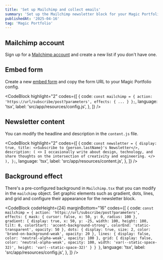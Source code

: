 ```yaml
---
title: 'Set up Mailchimp and collect emails'
summary: 'Set up the Mailchimp newsletter block for your Magic Portfolio.'
publishedAt: '2025-04-16'
tag: 'Magic Portfolio'
---
```


## Mailchimp account

Sign up for a [Mailchimp account](https://mailchimp.com) and create a new list if you don't have one.

## Embed form

Create a new [embed form](https://mailchimp.com/help/add-a-signup-form-to-your-website/) and copy the form URL to your Magic Portfolio config.

<CodeBlock
	highlight="2"
	codes={[
		{
			code: `const mailchimp = {
    action: 'https://url/subscribe/post?parameters',
    effects: {
      ...
    }
};`,
			language: 'tsx',
			label: 'src/app/resources/config.js',
		},
	]}
/>

## Newsletter content

You can modify the headline and description in the `content.js` file.

<CodeBlock
	highlight="2"
	codes={[
		{
			code: `const newsletter = {
    display: true,
    title: <>Subscribe to {person.lastName}'s Newsletter</>,
    description: (
      <>
        I occasionally write about design, technology, and share thoughts on the intersection of creativity and engineering.
      </>
    ),
};`,
			language: 'tsx',
			label: 'src/app/resources/content.js',
		},
	]}
/>

## Background effect

There's a pre-configured background in `Mailchimp.tsx` that you can modify in the `mailchimp` object. Set graphic elements such as gradient, dots, lines, and grid and configure their appearance for the newsletter block.

<CodeBlock
	codeHeight={24}
	marginBottom="16"
	codes={[
		{
			code: `const mailchimp = {
    action: 'https://url/subscribe/post?parameters',
    effects: {
      mask: {
        cursor: false,
        x: 50,
        y: 0,
        radius: 100
      },
      gradient: {
        display: true,
        x: 50,
        y: -25,
        width: 100,
        height: 100,
        tilt: 0,
        colorStart: 'accent-background-strong',
        colorEnd: 'static-transparent',
        opacity: 50
      },
      dots: {
        display: true,
        size: 2,
        color: 'brand-on-background-weak',
        opacity: 20
      },
      lines: {
        display: false,
        color: 'neutral-alpha-weak',
        opacity: 100
      },
      grid: {
        display: false,
        color: 'neutral-alpha-weak',
        opacity: 100,
        width: 'var(--static-space-32)',
        height: 'var(--static-space-32)'
      }
  }
}`,
			language: 'tsx',
			label: 'src/app/resources/config.js',
		},
	]}
/>
